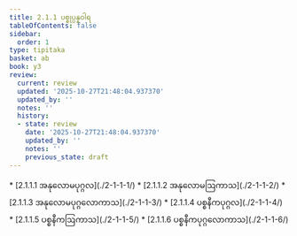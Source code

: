 ```yaml
---
title: 2.1.1 ပစ္စုပ္ပန္နဝါရ
tableOfContents: false
sidebar:
  order: 1
type: tipitaka
basket: ab
book: y3
review:
  current: review
  updated: '2025-10-27T21:48:04.937370'
  updated_by: ''
  notes: ''
  history:
  - state: review
    date: '2025-10-27T21:48:04.937370'
    updated_by: ''
    notes: ''
    previous_state: draft
---
```



<ReviewStatus review={frontmatter.review} showDetails={true} />

<HypothesisAnnotation frontmatter={frontmatter} />

<DynamicBreadcrumb />



<TableOfContents book="y3" section="2.1.1">
* [2.1.1.1 အနုလောမပုဂ္ဂလ](./2-1-1-1/)
* [2.1.1.2 အနုလောမဩကာသ](./2-1-1-2/)
* [2.1.1.3 အနုလောမပုဂ္ဂလောကာသ](./2-1-1-3/)
* [2.1.1.4 ပစ္စနီကပုဂ္ဂလ](./2-1-1-4/)
* [2.1.1.5 ပစ္စနီကဩကာသ](./2-1-1-5/)
* [2.1.1.6 ပစ္စနီကပုဂ္ဂလောကာသ](./2-1-1-6/)
</TableOfContents>